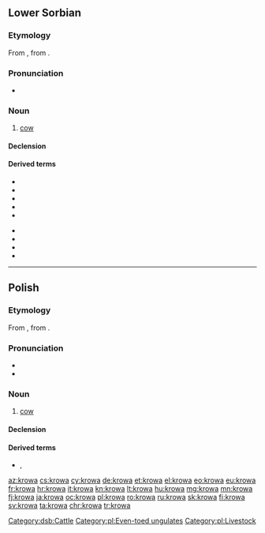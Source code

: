 {{also|krową|krówa|krȫwa}}
==Lower Sorbian==

===Etymology===
From {{inh|dsb|sla-pro|*korva}}, from {{etyl|ine-pro|dsb}} {{m|ine-pro|*ḱer-||horn}}.

===Pronunciation===
* {{IPA|[ˈkrowa]|lang=dsb}}

===Noun===
{{dsb-noun|f|dim=krowka}}

# [[cow]]

====Declension====
{{dsb-decl-noun-1|krow}}

====Derived terms====
{{der-top}}
* {{l|dsb|krowaŕ}}
* {{l|dsb|krowcycka}}
* {{l|dsb|krowicka}}
* {{l|dsb|krowiny}}
* {{l|dsb|krowisko}}
{{der-mid}}
* {{l|dsb|krowiś|krowiś se}}
* {{l|dsb|krowjecy}}
* {{l|dsb|krowjeńc}}
* {{l|dsb|krowkaŕ}}
{{der-bottom}}

[[Category:dsb:Cattle]]

----

==Polish==

===Etymology===
From {{inh|pl|sla-pro|*korva}}, from {{etyl|ine-pro|pl}} {{m|ine-pro|*ḱer-||horn}}.

===Pronunciation===
* {{pl-IPA}}
* {{audio|Pl-krowa.ogg|Audio|lang=pl}}

===Noun===
{{pl-noun|f|dim=krówka}}

# [[cow]]

====Declension====
{{pl-decl-noun-f|||genp=krów}}

====Derived terms====
* {{l|pl|krowi}}, {{l|pl|krowiasty}}

[[Category:pl:Even-toed ungulates]]
[[Category:pl:Livestock]]

[[az:krowa]]
[[cs:krowa]]
[[cy:krowa]]
[[de:krowa]]
[[et:krowa]]
[[el:krowa]]
[[eo:krowa]]
[[eu:krowa]]
[[fr:krowa]]
[[hr:krowa]]
[[it:krowa]]
[[kn:krowa]]
[[lt:krowa]]
[[hu:krowa]]
[[mg:krowa]]
[[mn:krowa]]
[[fj:krowa]]
[[ja:krowa]]
[[oc:krowa]]
[[pl:krowa]]
[[ro:krowa]]
[[ru:krowa]]
[[sk:krowa]]
[[fi:krowa]]
[[sv:krowa]]
[[ta:krowa]]
[[chr:krowa]]
[[tr:krowa]]